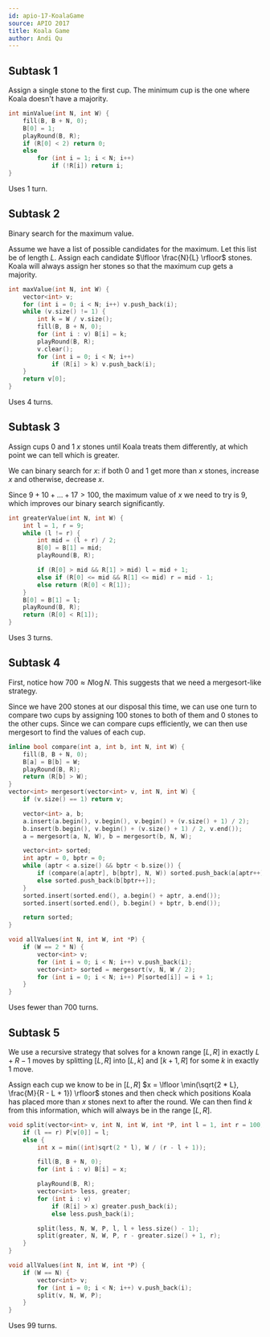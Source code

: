 ```yaml
---
id: apio-17-KoalaGame
source: APIO 2017
title: Koala Game
author: Andi Qu
---
```


## Subtask 1

Assign a single stone to the first cup. The minimum cup is the one where Koala
doesn't have a majority.

```cpp
int minValue(int N, int W) {
	fill(B, B + N, 0);
	B[0] = 1;
	playRound(B, R);
	if (R[0] < 2) return 0;
	else
		for (int i = 1; i < N; i++)
			if (!R[i]) return i;
}
```

Uses 1 turn.

## Subtask 2

Binary search for the maximum value.

Assume we have a list of possible candidates for the maximum. Let this list be
of length $L$. Assign each candidate $\lfloor \frac{N}{L} \rfloor$ stones. Koala
will always assign her stones so that the maximum cup gets a majority.

```cpp
int maxValue(int N, int W) {
	vector<int> v;
	for (int i = 0; i < N; i++) v.push_back(i);
	while (v.size() != 1) {
		int k = W / v.size();
		fill(B, B + N, 0);
		for (int i : v) B[i] = k;
		playRound(B, R);
		v.clear();
		for (int i = 0; i < N; i++)
			if (R[i] > k) v.push_back(i);
	}
	return v[0];
}
```

Uses 4 turns.

## Subtask 3

Assign cups 0 and 1 $x$ stones until Koala treats them differently, at which
point we can tell which is greater.

We can binary search for $x$: if both 0 and 1 get more than $x$ stones, increase
$x$ and otherwise, decrease $x$.

Since $9 + 10 + \dots + 17 > 100$, the maximum value of $x$ we need to try is 9,
which improves our binary search significantly.

```cpp
int greaterValue(int N, int W) {
	int l = 1, r = 9;
	while (l != r) {
		int mid = (l + r) / 2;
		B[0] = B[1] = mid;
		playRound(B, R);

		if (R[0] > mid && R[1] > mid) l = mid + 1;
		else if (R[0] <= mid && R[1] <= mid) r = mid - 1;
		else return (R[0] < R[1]);
	}
	B[0] = B[1] = l;
	playRound(B, R);
	return (R[0] < R[1]);
}
```

Uses 3 turns.

## Subtask 4

First, notice how $700 \approx N \log N$. This suggests that we need a
mergesort-like strategy.

Since we have 200 stones at our disposal this time, we can use one turn to
compare two cups by assigning 100 stones to both of them and 0 stones to the
other cups. Since we can compare cups efficiently, we can then use mergesort to
find the values of each cup.

```cpp
inline bool compare(int a, int b, int N, int W) {
	fill(B, B + N, 0);
	B[a] = B[b] = W;
	playRound(B, R);
	return (R[b] > W);
}
vector<int> mergesort(vector<int> v, int N, int W) {
	if (v.size() == 1) return v;

	vector<int> a, b;
	a.insert(a.begin(), v.begin(), v.begin() + (v.size() + 1) / 2);
	b.insert(b.begin(), v.begin() + (v.size() + 1) / 2, v.end());
	a = mergesort(a, N, W), b = mergesort(b, N, W);

	vector<int> sorted;
	int aptr = 0, bptr = 0;
	while (aptr < a.size() && bptr < b.size()) {
		if (compare(a[aptr], b[bptr], N, W)) sorted.push_back(a[aptr++]);
		else sorted.push_back(b[bptr++]);
	}
	sorted.insert(sorted.end(), a.begin() + aptr, a.end());
	sorted.insert(sorted.end(), b.begin() + bptr, b.end());

	return sorted;
}

void allValues(int N, int W, int *P) {
	if (W == 2 * N) {
		vector<int> v;
		for (int i = 0; i < N; i++) v.push_back(i);
		vector<int> sorted = mergesort(v, N, W / 2);
		for (int i = 0; i < N; i++) P[sorted[i]] = i + 1;
	}
}
```

Uses fewer than 700 turns.

## Subtask 5

We use a recursive strategy that solves for a known range $[L, R]$ in exactly
$L + R - 1$ moves by splitting $[L, R]$ into $[L, k]$ and $[k + 1, R]$ for some
$k$ in exactly 1 move.

Assign each cup we know to be in $[L, R]$
$x = \lfloor \min(\sqrt{2 * L}, \frac{M}{R - L + 1}) \rfloor$ stones and then
check which positions Koala has placed more than $x$ stones next to after the
round. We can then find $k$ from this information, which will always be in the
range $[L, R]$.

```cpp
void split(vector<int> v, int N, int W, int *P, int l = 1, int r = 100) {
	if (l == r) P[v[0]] = l;
	else {
		int x = min((int)sqrt(2 * l), W / (r - l + 1));

		fill(B, B + N, 0);
		for (int i : v) B[i] = x;

		playRound(B, R);
		vector<int> less, greater;
		for (int i : v)
			if (R[i] > x) greater.push_back(i);
			else less.push_back(i);

		split(less, N, W, P, l, l + less.size() - 1);
		split(greater, N, W, P, r - greater.size() + 1, r);
	}
}

void allValues(int N, int W, int *P) {
	if (W == N) {
		vector<int> v;
		for (int i = 0; i < N; i++) v.push_back(i);
		split(v, N, W, P);
	}
}
```

Uses 99 turns.
